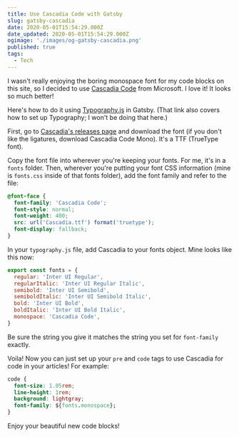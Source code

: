 ```yaml
---
title: Use Cascadia Code with Gatsby
slug: gatsby-cascadia
date: 2020-05-01T15:54:29.000Z
date_updated: 2020-05-01T15:54:29.000Z
ogimage: './images/og-gatsby-cascadia.png'
published: true
tags:
  - Tech
---
```



<GatsbyBanner />

I wasn't really enjoying the boring monospace font for my code blocks on this site, so I decided to use [Cascadia Code](https://github.com/microsoft/cascadia-code) from Microsoft. I love it! It looks so much better!

Here's how to do it using [Typography.js](https://www.gatsbyjs.org/docs/typography-js/) in Gatsby. (That link also covers how to set up Typography; I won't be doing that here.)

First, go to [Cascadia's releases page](https://github.com/microsoft/cascadia-code/releases) and download the font (if you don't like the ligatures, download Cascadia Code Mono). It's a TTF (TrueType font).

Copy the font file into wherever you're keeping your fonts. For me, it's in a `fonts` folder. Then, wherever you're putting your font CSS information (mine is `fonts.css` inside of that fonts folder), add the font family and refer to the file:

```css
@font-face {
  font-family: 'Cascadia Code';
  font-style: normal;
  font-weight: 400;
  src: url('Cascadia.ttf') format('truetype');
  font-display: fallback;
}
```

In your `typography.js` file, add Cascadia to your fonts object. Mine looks like this now:

```js
export const fonts = {
  regular: 'Inter UI Regular',
  regularItalic: 'Inter UI Regular Italic',
  semibold: 'Inter UI Semibold',
  semiboldItalic: 'Inter UI Semibold Italic',
  bold: 'Inter UI Bold',
  boldItalic: 'Inter UI Bold Italic',
  monospace: 'Cascadia Code',
}
```

Be sure the string you give it matches the string you set for `font-family` exactly.

Voila! Now you can just set up your `pre` and `code` tags to use Cascadia for code in your articles! For example:

```css
code {
  font-size: 1.05rem;
  line-height: 1rem;
  background: lightgray;
  font-family: ${fonts.monospace};
}
```

Enjoy your beautiful new code blocks!
